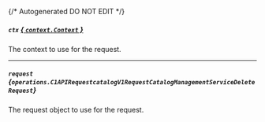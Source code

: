{/* Autogenerated DO NOT EDIT  */}

##### `ctx` [*{ `context.Context` }*](https://pkg.go.dev/context#Context)
The context to use for the request.

---
##### `request` *{`operations.C1APIRequestcatalogV1RequestCatalogManagementServiceDeleteRequest`}*
The request object to use for the request.
<Collapsible openLabel={Labels.showProperties} closeLabel={Labels.hideProperties}>
    <C1APIRequestcatalogV1RequestCatalogManagementServiceDeleteRequest/>
</Collapsible>


